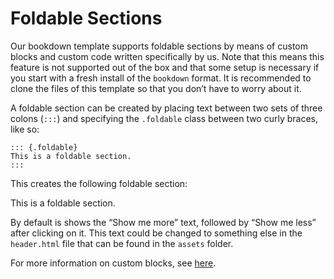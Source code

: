 # Foldable Sections

Our bookdown template supports foldable sections by means of custom blocks and custom code written specifically by us. Note that this means this feature is not supported out of the box and that some setup is necessary if you start with a fresh install of the `bookdown` format. It is recommended to clone the files of this template so that you don't have to worry about it.

A foldable section can be created by placing text between two sets of three colons (`:::`) and specifying the `.foldable` class between two curly braces, like so:

    ::: {.foldable}
    This is a foldable section.
    :::

This creates the following foldable section:

::: foldable
This is a foldable section.
:::

By default is shows the "Show me more" text, followed by "Show me less" after clicking on it. This text could be changed to something else in the `header.html` file that can be found in the `assets` folder.

For more information on custom blocks, see [here](https://bookdown.org/yihui/rmarkdown-cookbook/custom-blocks.html).
